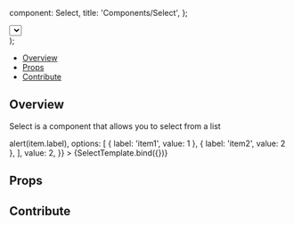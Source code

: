 
  component: Select,
  title: 'Components/Select',
};

<Meta
  title="Components/Select"
  component={Select}
/>

  <div className="h-80 w-40">
    <Select {...args} />
  </div>
);

<Heading
  title="Select"
  componentRelativePath="Select/Select.tsx"
/>

- [Overview](#overview)
- [Props](#props)
- [Contribute](#contribute)

## Overview

Select is a component that allows you to select from a list

<Canvas>
  <Story
    name="Overview"
    args={{
      isClearable: false,
      onChange: item => alert(item.label),
      options: [
        { label: 'item1', value: 1 },
        { label: 'item2', value: 2 },
      ],
      value: 2,
    }}
  >
    {SelectTemplate.bind({})}
  </Story>
</Canvas>

## Props

<ArgsTable of={Select} />

## Contribute

<Footer componentRelativePath="Select/__stories__/Select.stories.mdx" />
